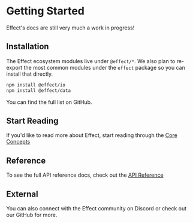 
# Getting Started

<Callout emoji="🚧">
  Effect's docs are still very much a work in progress!
</Callout>

## Installation

The Effect ecosystem modules live under `@effect/*`. We also plan to re-export the most common modules under the `effect` package so you can install that directly.

```bash
npm install @effect/io
npm install @effect/data
```

You can find the full list on GitHub.

## Start Reading

If you'd like to read more about Effect, start reading through the [Core Concepts](./core-concepts/effect.mdx)

## Reference

To see the full API reference docs, check out the [API Reference](./api-reference.mdx)

## External

You can also connect with the Effect community on Discord or check out our GitHub for more.
